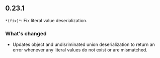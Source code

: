 ## 0.23.1
`*(fix)*`: Fix literal value deserialization.

### What's changed
- Updates object and undisriminated union deserialization to return an error whenever any literal values do not exist or are mismatched.

